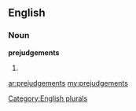 ==English==

===Noun===
'''prejudgements'''

# {{plural of|[[prejudgement]]}}

[[Category:English plurals]]

[[ar:prejudgements]]
[[my:prejudgements]]